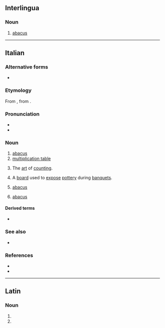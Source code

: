 {{also|Abaco|ábaco}}
==Interlingua==

===Noun===
{{ia-noun}}

# [[abacus]]

----

==Italian==

===Alternative forms===
* {{alter|it|abbaco||uncommon, except in the meaning of “art of counting”}}

===Etymology===
From {{etyl|la|it}} {{m|la|abacus||counting board}}, from {{etyl|grc|it}} {{m|grc|ἄβαξ||board}}.

===Pronunciation===
* {{IPA|it|/ˈa.ba.ko/|[ˈäːbäko̞]}}
* {{hyphenation|it|à|ba|co}}

===Noun===
{{it-noun|m}}

# [[abacus]] {{gloss|calculating frame}}
# [[multiplication table]]
#: {{syn|it|tavola pitagorica}}
# The [[art]] of [[counting]].
# {{lb|it|historical|Ancient Rome}} A [[board]] used to [[expose]] [[pottery]] during [[banquet]]s.
# {{lb|it|furniture}} [[abacus]] {{gloss|church furniture}}
#: {{syn|it|credenza|q1=more commone}}
# {{lb|it|architecture}} [[abacus]] {{gloss|uppermost portion of the capital of a column}}

====Derived terms====
* {{l|it|abachista}}

===See also===
* {{l|it|pallottoliere}}

===References===
* {{R:it:Trec}}
* {{R:CIE}}

----

==Latin==

===Noun===
{{la-noun-form|abacō|g=m}}

# {{inflection of|la|abacus||dat|s}}
# {{inflection of|la|abacus||abl|s}}